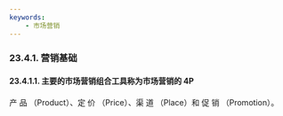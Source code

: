 ```yaml
---
keywords: 
    - 市场营销
---
```


### 23.4.1. 营销基础

#### 23.4.1.1. 主要的市场营销组合工具称为市场营销的 4P 
产 品 （Product）、定 价 （Price）、渠 道 （Place）和 促 销 （Promotion）。
